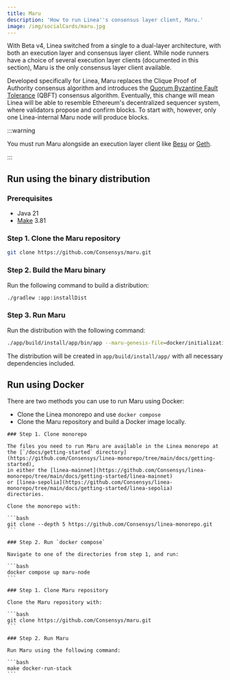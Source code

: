 ```yaml
---
title: Maru
description: 'How to run Linea''s consensus layer client, Maru.'
image: /img/socialCards/maru.jpg
---
```



With Beta v4, Linea switched from a single to a dual-layer architecture, with both an execution layer
and consensus layer client. While node runners have a choice of several execution layer clients 
(documented in this section), Maru is the only consensus layer client available.

Developed specifically for Linea, Maru replaces the Clique Proof of Authority consensus algorithm 
and introduces the [Quorum Byzantine Fault Tolerance](https://entethalliance.org/specs/qbft/v1/) (QBFT) consensus algorithm. Eventually, this change will mean Linea will be able to resemble Ethereum's
decentralized sequencer system, where validators propose and confirm blocks. To start with, however,
only one Linea-internal Maru node will produce blocks. 

:::warning

You must run Maru alongside an execution layer client like [Besu](./besu.mdx) or [Geth](./geth.mdx).

:::

## Run using the binary distribution

### Prerequisites

- Java 21
- [Make](https://www.gnu.org/software/make/make.html) 3.81

### Step 1. Clone the Maru repository

```bash
git clone https://github.com/Consensys/maru.git
```

### Step 2. Build the Maru binary

Run the following command to build a distribution:

```bash
./gradlew :app:installDist
```

### Step 3. Run Maru

Run the distribution with the following command:

```bash
./app/build/install/app/bin/app --maru-genesis-file=docker/initialization/genesis-maru.json --config=docker/maru/config.dev.toml
```

The distribution will be created in `app/build/install/app/` with all necessary dependencies included.

## Run using Docker

There are two methods you can use to run Maru using Docker:
- Clone the Linea monorepo and use `docker compose` 
- Clone the Maru repository and build a Docker image locally. 

<Tabs className="my-tabs">
  <TabItem value="Linea monorepo" label="Linea monorepo">

    ### Step 1. Clone monorepo

    The files you need to run Maru are available in the Linea monorepo at the [`/docs/getting-started` directory](https://github.com/Consensys/linea-monorepo/tree/main/docs/getting-started), 
    in either the [linea-mainnet](https://github.com/Consensys/linea-monorepo/tree/main/docs/getting-started/linea-mainnet) 
    or [linea-sepolia](https://github.com/Consensys/linea-monorepo/tree/main/docs/getting-started/linea-sepolia) 
    directories.

    Clone the monorepo with:
    
    ```bash
    git clone --depth 5 https://github.com/Consensys/linea-monorepo.git
    ```

    ### Step 2. Run `docker compose`

    Navigate to one of the directories from step 1, and run:

    ```bash
    docker compose up maru-node
    ```

  </TabItem>
  <TabItem value="Maru repository" label="Maru repository">

    ### Step 1. Clone Maru repository

    Clone the Maru repository with:

    ```bash
    git clone https://github.com/Consensys/maru.git
    ```

    ### Step 2. Run Maru
    
    Run Maru using the following command:

    ```bash
    make docker-run-stack
    ```
  </TabItem>
</Tabs>
